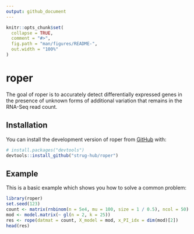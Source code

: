 ```yaml
---
output: github_document
---
```


<!-- README.md is generated from README.Rmd. Please edit that file -->

```r
knitr::opts_chunk$set(
  collapse = TRUE,
  comment = "#>",
  fig.path = "man/figures/README-",
  out.width = "100%"
)
```

# roper

<!-- badges: start -->
<!-- badges: end -->

The goal of roper is to accurately detect differentially expressed genes in the presence of unknown forms of additional variation that remains in the RNA-Seq read count.

## Installation

You can install the development version of roper from [GitHub](https://github.com/) with:

``` r
# install.packages("devtools")
devtools::install_github("strug-hub/roper")
```

## Example

This is a basic example which shows you how to solve a common problem:

```r
library(roper)
set.seed(123)
count <- matrix(rnbinom(n = 5e4, mu = 100, size = 1 / 0.5), ncol = 50)
mod <- model.matrix(~ gl(n = 2, k = 25))
res <- rope(datmat = count, X_model = mod, x_PI_idx = dim(mod)[2])
head(res)
```

